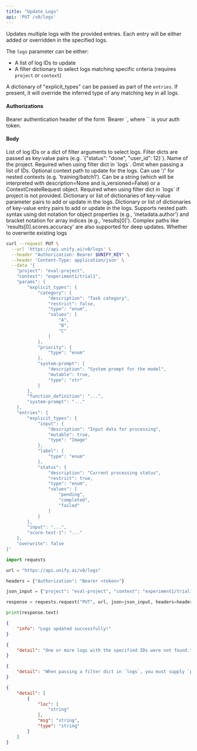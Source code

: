 ```yaml
---
title: "Update Logs"
api: 'PUT /v0/logs'
---
```

Updates multiple logs with the provided entries. Each entry will be either added
or overridden in the specified logs.

The `logs` parameter can be either:
- A list of log IDs to update
- A filter dictionary to select logs matching specific criteria (requires `project` or `context`)

A dictionary of "explicit_types" can be passed as part of the `entries`.
If present, it will override the inferred type of any matching key in all logs.

#### Authorizations

<ParamField header="Authorization" type="string" required="true">
  Bearer authentication header of the form `Bearer <token>`, where `<token>` is your auth token.
</ParamField>

#### Body

<ParamField body="logs" type="array | object" required="true">
List of log IDs or a dict of filter arguments to select logs. Filter dicts are passed as key:value pairs (e.g. `{"status": "done", "user_id": 12}`).
</ParamField>

<ParamField body="project" type="string | null" >
Name of the project. Required when using filter dict in `logs`. Omit when passing a list of IDs.
</ParamField>

<ParamField body="context" type="any | string | array | null" >
Optional context path to update for the logs. Can use '/' for nested contexts (e.g. 'training/batch1'). Can be a string (which will be interpreted with description=None and is_versioned=False) or a ContextCreateRequest object. Required when using filter dict in `logs` if project is not provided.
</ParamField>

<ParamField body="params" type="object | array"  default="{}">
Dictionary or list of dictionaries of key-value parameter pairs to add or update in the logs.
</ParamField>

<ParamField body="entries" type="object | array"  default="{}">
Dictionary or list of dictionaries of key-value entry pairs to add or update in the logs. Supports nested path syntax using dot notation for object properties (e.g., 'metadata.author') and bracket notation for array indices (e.g., 'results[0]'). Complex paths like 'results[0].scores.accuracy' are also supported for deep updates.
</ParamField>

<ParamField body="overwrite" type="boolean"  default="false">
Whether to overwrite existing logs
</ParamField>

<RequestExample>

```bash cURL
curl --request PUT \
  --url 'https://api.unify.ai/v0/logs' \
  --header "Authorization: Bearer $UNIFY_KEY" \
  --header 'Content-Type: application/json' \
  --data '{
    "project": "eval-project",
    "context": "experiment1/trial1",
    "params": {
        "explicit_types": {
            "category": {
                "description": "Task category",
                "restrict": false,
                "type": "enum",
                "values": [
                    "A",
                    "B",
                    "C"
                ]
            },
            "priority": {
                "type": "enum"
            },
            "system-prompt": {
                "description": "System prompt for the model",
                "mutable": true,
                "type": "str"
            }
        },
        "function_definition": "...",
        "system-prompt": "..."
    },
    "entries": {
        "explicit_types": {
            "input": {
                "description": "Input data for processing",
                "mutable": true,
                "type": "Image"
            },
            "label": {
                "type": "enum"
            },
            "status": {
                "description": "Current processing status",
                "restrict": true,
                "type": "enum",
                "values": [
                    "pending",
                    "completed",
                    "failed"
                ]
            }
        },
        "input": "...",
        "score-test-1": "..."
    },
    "overwrite": false
}'
```

```python Python
import requests

url = "https://api.unify.ai/v0/logs"

headers = {"Authorization": "Bearer <token>"}

json_input = {"project": "eval-project", "context": "experiment1/trial1", "params": {"explicit_types": {"category": {"description": "Task category", "restrict": False, "type": "enum", "values": ["A", "B", "C"]}, "priority": {"type": "enum"}, "system-prompt": {"description": "System prompt for the model", "mutable": True, "type": "str"}}, "function_definition": "...", "system-prompt": "..."}, "entries": {"explicit_types": {"input": {"description": "Input data for processing", "mutable": True, "type": "Image"}, "label": {"type": "enum"}, "status": {"description": "Current processing status", "restrict": True, "type": "enum", "values": ["pending", "completed", "failed"]}}, "input": "...", "score-test-1": "..."}, "overwrite": False}

response = requests.request("PUT", url, json=json_input, headers=headers)

print(response.text)
```

</RequestExample>
<ResponseExample>

```json 200
{
    "info": "Logs updated successfully!"
}
```

```json 404
{
    "detail": "One or more logs with the specified IDs were not found."
}
```

```json 400
{
    "detail": "When passing a filter dict in `logs`, you must supply `project` or `context`."
}
```

```json 422
{
    "detail": [
        {
            "loc": [
                "string"
            ],
            "msg": "string",
            "type": "string"
        }
    ]
}
```

</ResponseExample>
